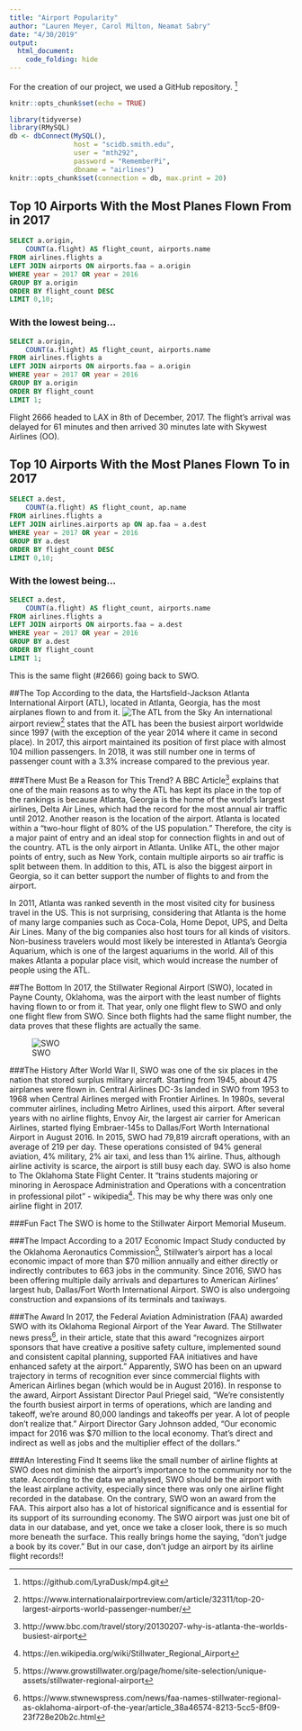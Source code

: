 ```yaml
---
title: "Airport Popularity"
author: "Lauren Meyer, Carol Milton, Neamat Sabry"
date: "4/30/2019"
output: 
  html_document:
    code_folding: hide
---
```

For the creation of our project, we used a GitHub repository. ^[https://github.com/LyraDusk/mp4.git]

```r
knitr::opts_chunk$set(echo = TRUE)
```

```r
library(tidyverse)
library(RMySQL)
db <- dbConnect(MySQL(), 
                host = "scidb.smith.edu", 
                user = "mth292", 
                password = "RememberPi", 
                dbname = "airlines")
knitr::opts_chunk$set(connection = db, max.print = 20)
```

## Top 10 Airports With the Most Planes Flown From in 2017

```sql
SELECT a.origin, 
	COUNT(a.flight) AS flight_count, airports.name
FROM airlines.flights a
LEFT JOIN airports ON airports.faa = a.origin
WHERE year = 2017 OR year = 2016
GROUP BY a.origin
ORDER BY flight_count DESC
LIMIT 0,10;
```

### With the lowest being...
```sql
SELECT a.origin, 
	COUNT(a.flight) AS flight_count, airports.name
FROM airlines.flights a
LEFT JOIN airports ON airports.faa = a.origin
WHERE year = 2017 OR year = 2016
GROUP BY a.origin
ORDER BY flight_count
LIMIT 1;
```

Flight 2666 headed to LAX in 8th of December, 2017. The flight's arrival was delayed for 61 minutes and then arrived 30 minutes late with Skywest Airlines (OO).

## Top 10 Airports With the Most Planes Flown To in 2017

```sql
SELECT a.dest, 
	COUNT(a.flight) AS flight_count, ap.name
FROM airlines.flights a
LEFT JOIN airlines.airports ap ON ap.faa = a.dest
WHERE year = 2017 OR year = 2016
GROUP BY a.dest
ORDER BY flight_count DESC
LIMIT 0,10;
```

### With the lowest being...
```sql
SELECT a.dest, 
	COUNT(a.flight) AS flight_count, airports.name
FROM airlines.flights a
LEFT JOIN airports ON airports.faa = a.dest
WHERE year = 2017 OR year = 2016
GROUP BY a.dest
ORDER BY flight_count
LIMIT 1;
```

This is the same flight (#2666) going back to SWO.

##The Top
According to the data, the Hartsfield-Jackson Atlanta International Airport (ATL), located in Atlanta, Georgia, has the most airplanes flown to and from it.
![The ATL from the Sky](https://upload.wikimedia.org/wikipedia/commons/d/d9/Atlanta_Airport_Aerial_Angle_%2831435634003%29_%282%29.jpg)
An international airport review^[https://www.internationalairportreview.com/article/32311/top-20-largest-airports-world-passenger-number/] states that the ATL has been the busiest airport worldwide since 1997 (with the exception of the year 2014 where it came in second place). In 2017, this airport maintained its position of first place with almost 104 million passengers. In 2018, it was still number one in terms of passenger count with a 3.3% increase compared to the previous year.

###There Must Be a Reason for This Trend?
A BBC Article^[http://www.bbc.com/travel/story/20130207-why-is-atlanta-the-worlds-busiest-airport] explains that one of the main reasons as to why the ATL has kept its place in the top of the rankings is because Atlanta, Georgia is the home of the world’s largest airlines, Delta Air Lines, which had the record for the most annual air traffic until 2012. Another reason is the location of the airport. Atlanta is located within a “two-hour flight of 80% of the US population.” Therefore, the city is a major paint of entry and an ideal stop for connection flights in and out of the country. ATL is the only airport in Atlanta. Unlike ATL, the other major points of entry, such as New York, contain multiple airports so air traffic is split between them. In addition to this, ATL is also the biggest airport in Georgia, so it can better support the number of flights to and from the airport.

In 2011, Atlanta was ranked seventh in the most visited city for business travel in the US. This is not surprising, considering that Atlanta is the home of many large companies such as Coca-Cola, Home Depot, UPS, and Delta Air Lines. Many of the big companies also host tours for all kinds of visitors. Non-business travelers would most likely be interested in Atlanta’s Georgia Aquarium, which is one of the largest aquariums in the world. All of this makes Atlanta a popular place visit, which would increase the number of people using the ATL.

##The Bottom
In 2017, the Stillwater Regional Airport (SWO), located in Payne County, Oklahoma, was the airport with the least number of flights having flown to or from it. That year, only one flight flew to SWO and only one flight flew from SWO. Since both flights had the same flight number, the data proves that these flights are actually the same.

![SWO](http://pics4.city-data.com/cpicc/cfiles42133.jpg)

###The History
After World War II, SWO was one of the six places in the nation that stored surplus military aircraft. Starting from 1945, about 475 airplanes were flown in. Central Airlines DC-3s landed in SWO from 1953 to 1968 when Central Airlines merged with Frontier Airlines. In 1980s, several commuter airlines, including Metro Airlines, used this airport. After several years with no airline flights, Envoy Air, the largest air carrier for American Airlines, started flying Embraer-145s to Dallas/Fort Worth International Airport in August 2016. In 2015, SWO had 79,819 aircraft operations, with an average of 219 per day. These operations consisted of 94% general aviation, 4% military, 2% air taxi, and less than 1% airline. Thus, although airline activity is scarce, the airport is still busy each day. SWO is also home to The Oklahoma State Flight Center. It “trains students majoring or minoring in Aerospace Administration and Operations with a concentration in professional pilot” - wikipedia^[https://en.wikipedia.org/wiki/Stillwater_Regional_Airport]. This may be why there was only one airline flight in 2017.

###Fun Fact
The SWO is home to the Stillwater Airport Memorial Museum.

###The Impact
According to a 2017 Economic Impact Study conducted by the Oklahoma Aeronautics Commission^[https://www.growstillwater.org/page/home/site-selection/unique-assets/stillwater-regional-airport], Stillwater’s airport has a local economic impact of more than $70 million annually and either directly or indirectly contributes to 663 jobs in the community. Since 2016, SWO has been offering multiple daily arrivals and departures to American Airlines’ largest hub, Dallas/Fort Worth International Airport. SWO is also undergoing construction and expansions of its terminals and taxiways.

###The Award
In 2017, the Federal Aviation Administration (FAA) awarded SWO with its Oklahoma Regional Airport of the Year Award. The Stillwater news press^[https://www.stwnewspress.com/news/faa-names-stillwater-regional-as-oklahoma-airport-of-the-year/article_38a46574-8213-5cc5-8f09-23f728e20b2c.html], in their article, state that this award “recognizes airport sponsors that have creative a positive safety culture, implemented sound and consistent capital planning, supported FAA initiatives and have enhanced safety at the airport.” Apparently, SWO has been on an upward trajectory in terms of recognition ever since commercial flights with American Airlines began (which would be in August 2016). In response to the award, Airport Assistant Director Paul Priegel said, “We’re consistently the fourth busiest airport in terms of operations, which are landing and takeoff, we’re around 80,000 landings and takeoffs per year. A lot of people don’t realize that.” Airport Director Gary Johnson added, “Our economic impact for 2016 was $70 million to the local economy. That’s direct and indirect as well as jobs and the multiplier effect of the dollars.”

###An Interesting Find
It seems like the small number of airline flights at SWO does not diminish the airport’s importance to the community nor to the state. According to the data we analysed, SWO should be the airport with the least airplane activity, especially since there was only one airline flight recorded in the database. On the contrary, SWO won an award from the FAA. This airport also has a lot of historical significance and is essential for its support of its surrounding economy. The SWO airport was just one bit of data in our database, and yet, once we take a closer look, there is so much more beneath the surface. This really brings home the saying, "don't judge a book by its cover." But in our case, don't judge an airport by its airline flight records!!